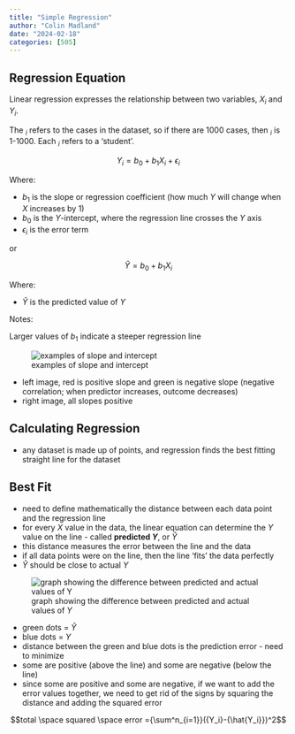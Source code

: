```yaml
---
title: "Simple Regression"
author: "Colin Madland"
date: "2024-02-18"
categories: [505]
---
```


## Regression Equation

Linear regression expresses the relationship between two variables, $X_i$ and $Y_i$.

The $_i$ refers to the cases in the dataset, so if there are 1000 cases, then $_i$ is 1-1000. Each $_i$ refers to a 'student'.

$$Y_i=b_0+{b_1}{X_i}+\epsilon_i$$

Where:

- $b_1$ is the slope or regression coefficient (how much $Y$ will change when $X$ increases by 1)  
- $b_0$ is the $Y$-intercept, where the regression line crosses the $Y$  axis
- $\epsilon_i$ is the error term

or

$$\hat{Y}=b_0+{b_1}{X_i}$$

Where:

- $\hat{Y}$ is the predicted value of $Y$

Notes:

Larger values of $b_1$ indicate a steeper regression line

![examples of slope and intercept](slope.png)

- left image, red is positive slope and green is negative slope  (negative correlation; when predictor increases, outcome decreases)
- right image, all slopes positive

## Calculating Regression

- any dataset is made up of points, and regression finds the best fitting straight line for the dataset

## Best Fit

- need to define mathematically the distance between each data point and the regression line  
- for every $X$ value in the data, the linear equation can determine the $Y$ value on the line - called **predicted $Y$**, or $\hat{Y}$
- this distance measures the error between the line and the data
- if all data points were on the line, then the line 'fits' the data perfectly
- $\hat{Y}$ should be close to actual $Y$

![graph showing the difference between predicted and actual values of $Y$](predicted.png)

- green dots = $\hat{Y}$
- blue dots = $Y$
- distance between the green and blue dots is the prediction error - need to minimize
- some are positive (above the line) and some are negative (below the line)  
- since some are positive and some are negative, if we want to add the error values together, we need to get rid of the signs by squaring the distance and adding the squared error

$$total \space squared \space error ={\sum^n_{i=1}}({Y_i}-{\hat{Y_i}})^2$$ 